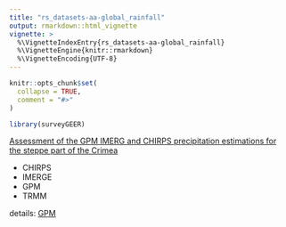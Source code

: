 ```yaml
---
title: "rs_datasets-aa-global_rainfall"
output: rmarkdown::html_vignette
vignette: >
  %\VignetteIndexEntry{rs_datasets-aa-global_rainfall}
  %\VignetteEngine{knitr::rmarkdown}
  %\VignetteEncoding{UTF-8}
---
```


```r
knitr::opts_chunk$set(
  collapse = TRUE,
  comment = "#>"
)
```

```r
library(surveyGEER)
```

[Assessment of the GPM IMERG and CHIRPS precipitation estimations for the steppe part of the Crimea](http://www.mhwm.pl/Assessment-of-the-GPM-IMERG-and-CHIRPS-precipitation-estimations-for-the-steppe-part,133088,0,2.html)

- CHIRPS
- IMERGE
- GPM
- TRMM


details:
[GPM](https://docserver.gesdisc.eosdis.nasa.gov/public/project/GPM/IMERG_ATBD_V06.pdf)
